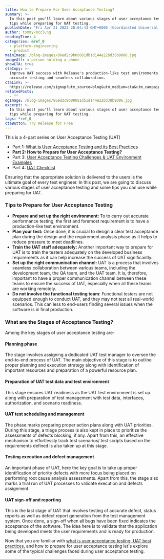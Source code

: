```yaml
---
title: How to Prepare For User Acceptance Testing?
summary: >-
  In this post you'll learn about various stages of user acceptance testing and
  tips while preparing for UAT testing.
publishDate: "Fri Apr 21 2023 20:04:43 GMT+0000 (Coordinated Universal Time)"
author: tommy-mcclung
readingTime: 4
categories: &ref_0
  - platform-engineering
  - product
mainImage: /blog-images/86ed2c9b00081db1d144e22bd38b9006.jpg
imageAlt: a person holding a phone
showCTA: true
ctaCopy: >-
  Improve UAT success with Release's production-like test environments for
  accurate testing and seamless collaboration.
ctaLink: >-
  https://release.com/signup?utm_source=blog&utm_medium=cta&utm_campaign=blog-cta&utm_content=how-do-you-prepare-for-user-acceptance-testing
relatedPosts:
  - ""
ogImage: /blog-images/86ed2c9b00081db1d144e22bd38b9006.jpg
excerpt: >-
  In this post you'll learn about various stages of user acceptance testing and
  tips while preparing for UAT testing.
tags: *ref_0
ctaButton: Try Release for Free
---
```


This is a 4-part series on User Acceptance Testing (UAT)

- Part 1: [What is User Acceptance Testing and its Best Practices](https://release.com/blog/user-acceptance-testing-best-practices)
- **Part 2: How to Prepare for User Acceptance Testing?**
- Part 3: [User Acceptance Testing Challenges & UAT Environment Examples](https://release.com//blog/what-are-the-challenges-faced-during-uat-testing)
- Part 4: [UAT Checklist](https://release.com/blog/user-acceptance-testing-checklist)

Ensuring that the appropriate solution is delivered to the users is the ultimate goal of every test engineer. In this post, we are going to discuss various stages of user acceptance testing and some tips you can use while preparing for UAT.

### Tips to Prepare for User Acceptance Testing

- **Prepare and set up the right environment:** To to carry out accurate performance testing, the first and foremost requirement is to have a production-like test environment.
- **Plan your test:** Once done, it is crucial to design a clear test acceptance plan during the design and the requirement analysis phase as it helps to reduce pressure to meet deadlines.
- **Train the UAT staff adequately:** Another important way to prepare for UAT is to train the testers adequately on the developed business requirements as it can help increase the success of UAT significantly.
- **Set up the right communication channel:** UAT is a process that involves seamless collaboration between various teams, including the development team, the QA team, and the UAT team. It is, therefore, important to have a proper communication channel between these teams to ensure the success of UAT, especially when all these teams are working remotely.**‍**
- **Do not involve the functional testing team:** Functional testers are not equipped enough to conduct UAT, and they may not test all real-world scenarios. This can less to end-users finding several issues when the software is in final production.

### What are the Stages of Acceptance Testing?

Among the key stages of user acceptance testing are-

#### Planning phase

The stage involves assigning a dedicated UAT test manager to oversee the end-to-end process of UAT. The main objective of this stage is to outline proper planning and execution strategy along with identification of important resources and preparation of a powerful resource plan.

#### Preparation of UAT test data and test environment

This stage ensures UAT readiness as the UAT test environment is set up along with preparation of test management with test data, interfaces, authorization, and scenario readiness.

#### UAT test scheduling and management

The phase marks preparing proper action plans along with UAT priorities. During this stage, a triage process is also kept in place to prioritize the assessments of defects blocking, if any. Apart from this, an effective mechanism to effortlessly track test scenarios/ test scripts based on the requirements defined is also taken up at this stage.

#### Testing execution and defect management

An important phase of UAT, here the key goal is to take up proper identification of priority defects with more focus being placed on performing root cause analysis assessments. Apart from this, the stage also marks a trial run of UAT processes to validate execution and defects assignment.

#### UAT sign-off and reporting

This is the last stage of UAT that involves testing of accurate defect, status reports as well as defect report generation from the test management system. Once done, a sign-off when all bugs have been fixed indicates the acceptance of the software. The idea here is to validate that the application being developed meets the user requirements and is ready for production.

Now that you are familiar with [what is user acceptance testing, UAT best practices](https://releasehub.com/blog/user-acceptance-testing-best-practices), and how to prepare for user acceptance testing let's explore some of the typical challenges faced during user acceptance testing.
